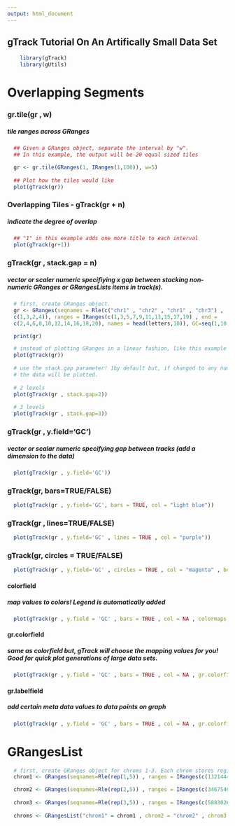 ```yaml
---
output: html_document
---
```

## gTrack Tutorial On An Artifically Small Data Set 

```r
    library(gTrack)
    library(gUtils) 
```

# Overlapping Segments 
### gr.tile(gr , w)
##### tile ranges across GRanges 
  
``` r
  ## Given a GRanges object, separate the interval by "w". 
  ## In this example, the output will be 20 equal sized tiles

  gr <- gr.tile(GRanges(1, IRanges(1,100)), w=5)
    
  ## Plot how the tiles would like 
  plot(gTrack(gr))
``` 

### Overlapping Tiles - gTrack(gr + n)
##### indicate the degree of overlap
``` r
  ## "1" in this example adds one more title to each interval 
  plot(gTrack(gr+1))
``` 

### gTrack(gr , stack.gap = n) 
##### vector or scaler numeric specifiying x gap between stacking non-numeric GRanges or GRangesLists items in track(s). 
``` r
  # first, create GRanges object.
  gr <- GRanges(seqnames = Rle(c("chr1" , "chr2" , "chr1" , "chr3") ,
  c(1,3,2,4)), ranges = IRanges(c(1,3,5,7,9,11,13,15,17,19) , end =
  c(2,4,6,8,10,12,14,16,18,20), names = head(letters,10)), GC=seq(1,10,length=10), name=seq(5,10,length=10))

  print(gr)

  # instead of plotting GRanges in a linear fashion, like this example 
  plot(gTrack(gr))
  
  # use the stack.gap parameter! 1by default but, if changed to any numeric(n), n levels will be created where 
  # the data will be plotted. 
  
  # 2 levels 
  plot(gTrack(gr , stack.gap=2))
    
  # 3 levels
  plot(gTrack(gr , stack.gap=3))
```  
  
### gTrack(gr , y.field='GC')
##### vector or scalar numeric specifying gap between tracks (add a dimension to the data) 
``` r
  plot(gTrack(gr , y.field='GC'))
```

### gTrack(gr, bars=TRUE/FALSE)
``` r
  plot(gTrack(gr , y.field='GC', bars = TRUE, col = "light blue"))
```    

### gTrack(gr , lines=TRUE/FALSE)
```r
  plot(gTrack(gr , y.field='GC' , lines = TRUE , col = "purple"))
```

### gTrack(gr, circles = TRUE/FALSE)
```r
  plot(gTrack(gr , y.field='GC' , circles = TRUE , col = "magenta" , border='60'))
``` 
 
#### colorfield 
##### map values to colors! Legend is automatically added 
```r
  plot(gTrack(gr , y.field = 'GC' , bars = TRUE , col = NA , colormaps = list(GC = c("1"="red" , "2" = "blue" , "3"="magenta", "4"="light blue" ,"5"="black" , "6"="green", "7"="brown" , "8"="pink", "9"="yellow", "10" = "orange")) ))
```

#### gr.colorfield 
##### same as colorfield but, gTrack will choose the mapping values for you! Good for quick plot generations of large data sets. 
```r
  plot(gTrack(gr , y.field = 'GC' , bars = TRUE , col = NA , gr.colorfield = "GC"))
```


#### gr.labelfield 
##### add certain meta data values to data points on graph 
```r
  plot(gTrack(gr , y.field = 'GC' , bars = TRUE , col = NA , gr.colorfield = "GC", gr.labelfield="name" ))
```

# GRangesList

```r
  # first, create GRanges object for chroms 1-3. Each chrom stores regions of exons
  chrom1 <- GRanges(seqnames=Rle(rep(1,5)) , ranges = IRanges(c(13214448,13377047,17190862,17284920,30741950) , end=c(13376489,17190004,17283075,30741656,30745210)))

  chrom2 <- GRanges(seqnames=Rle(rep(2,5)) , ranges = IRanges(c(34675467,34737163,50880025,50882016,51098931) , end = c(34737057,50879519,50880979,51089715,51099793)))
  
  chrom3 <- GRanges(seqnames=Rle(rep(3,5)) , ranges = IRanges(c(5883026,5888521,6651128,6655078,10251906) , end = c(5887648,6646543,6653332,10245198,10254797)))
  
  chroms <- GRangesList("chrom1" = chrom1 , chrom2 = "chrom2" , chrom3 = "chrom3")
```


